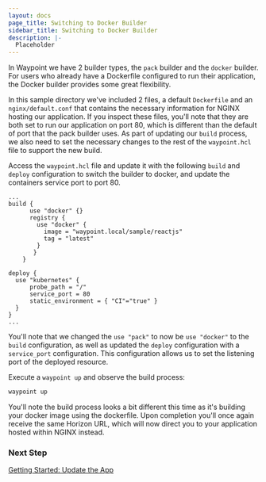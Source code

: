 ```yaml
---
layout: docs
page_title: Switching to Docker Builder
sidebar_title: Switching to Docker Builder
description: |-
  Placeholder
---
```


In Waypoint we have 2 builder types, the `pack` builder and the `docker` builder. For users who already have a Dockerfile configured to run their application, the Docker builder provides some great flexibility.

In this sample directory we've included 2 files, a default `Dockerfile` and an `nginx/default.conf` that contains the necessary information for NGINX hosting our application. If you inspect these files,
you'll note that they are both set to run our application on port 80, which is different than the default of port that the pack builder uses. As part of updating our `build` process, we also need to set the
necessary changes to the rest of the `waypoint.hcl` file to support the new build.

Access the `waypoint.hcl` file and update it with the following `build` and `deploy` configuration to switch the builder to docker, and update the containers service port to port 80.

```shell
...
build {
      use "docker" {}
      registry {
        use "docker" {
          image = "waypoint.local/sample/reactjs"
          tag = "latest"
        }
       }
    }

deploy {
  use "kubernetes" {
      probe_path = "/"
      service_port = 80
      static_environment = { "CI"="true" }
  }
}
...
```

You'll note that we changed the `use "pack"` to now be `use "docker"` to the `build` configuration, as well as updated the `deploy` configuration
with a `service_port` configuration. This configuration allows us to set the listening port of the deployed resource.

Execute a `waypoint up` and observe the build process:

```bash
waypoint up
```

You'll note the build process looks a bit different this time as it's building your docker image using the dockerfile. Upon completion you'll once again receive the same Horizon URL,
which will now direct you to your application hosted within NGINX instead.

### Next Step

[Getting Started: Update the App](/docs/getting-started/k8s-example-app/update-app)
